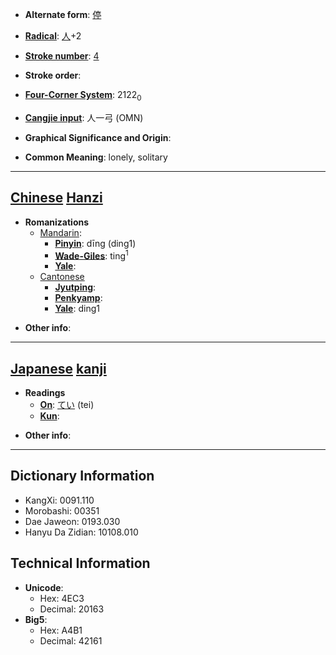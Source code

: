 * '''Alternate form''': [[停]]

* '''[[Wiktionary:Chinese radical index| Radical]]''': [[Wiktionary:Chinese radical index 人|人]]+2

* '''[[Wiktionary:Chinese total strokes index|Stroke number]]''': [[Wiktionary:Chinese total strokes index 4|4]]

* '''Stroke order''': 

* '''[[Wiktionary:Chinese four corner index|Four-Corner System]]''': 2122<sub>0</sub>

* '''[[Wiktionary:Chinese Cangjie index|Cangjie input]]''': 人一弓 (OMN)

* '''Graphical Significance and Origin''': 

* '''Common Meaning''': lonely, solitary

----

== [[Chinese]] [[Hanzi]] ==

* '''Romanizations'''
** [[Mandarin]]:
*** '''[[Pinyin]]''': dīng (ding1)
*** '''[[Wade-Giles]]''': ting<sup>1</sup>
*** '''[[Yale]]''': 
**[[Cantonese]]
***'''[[Jyutping]]''':
***'''[[Penkyamp]]''': 
***'''[[Yale]]''': ding1

* '''Other info''': 

----

== [[Japanese]] [[kanji]] ==

* '''Readings'''
** '''[[On]]''': [[てい]] (tei)
** '''[[Kun]]''': 

* '''Other info''':  

----

== Dictionary Information ==

* KangXi: 0091.110
* Morobashi: 00351
* Dae Jaweon: 0193.030
* Hanyu Da Zidian: 10108.010

== Technical Information ==

* '''Unicode''':
** Hex: 4EC3
** Decimal: 20163
* '''Big5''':
** Hex: A4B1
** Decimal: 42161